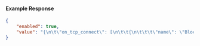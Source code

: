 #### Example Response

```json
{
	"enabled": true,
	"value": "{\n\t\"on_tcp_connect\": [\n\t\t{\n\t\t\t\"name\": \"Block requests from certain countries\",\n\t\t\t\"expressions\":[\"conn.geo.country_code in ['BR', 'CN', 'CU', 'IR', 'NG', 'RO', 'RU', 'SD', 'SY', 'UA']\"],\n\t\t\t\"actions\":[\n\t\t\t\t{\n\t\t\t\t\t\"type\":\"log\",\n\t\t\t\t\t\"config\":{\n\t\t\t\t\t\t\"metadata\":{\n\t\t\t\t\t\t\t\"blockedCountry\":\"${conn.geo.country_code}\",\n\t\t\t\t\t\t\t\"edgeId\": \"edgtls_32ELICXu9yF7Ruv38VluTl0qW2M\"\n\t\t\t\t\t\t}\n\t\t\t\t\t}\n\t\t\t\t},\n\t\t\t\t{\n\t\t\t\t\t\"type\":\"deny\"\n\t\t\t\t}\n\t\t\t]\n\t\t}\n\t]\n}"
}
```
